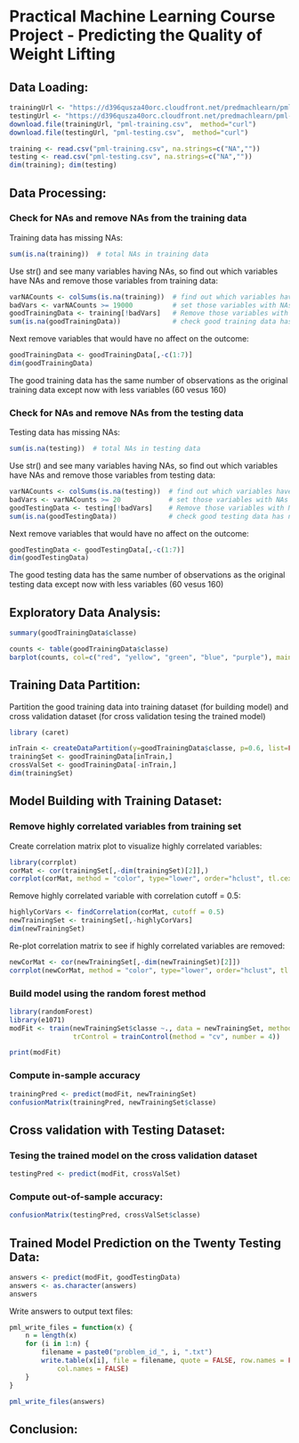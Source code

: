 # Practical Machine Learning Course Project - Predicting the Quality of Weight Lifting

## Data Loading:
```r
trainingUrl <- "https://d396qusza40orc.cloudfront.net/predmachlearn/pml-training.csv"
testingUrl <- "https://d396qusza40orc.cloudfront.net/predmachlearn/pml-testing.csv"
download.file(trainingUrl, "pml-training.csv",  method="curl")
download.file(testingUrl, "pml-testing.csv",  method="curl")

training <- read.csv("pml-training.csv", na.strings=c("NA",""))
testing <- read.csv("pml-testing.csv", na.strings=c("NA",""))
dim(training); dim(testing)
```

## Data Processing:
### Check for NAs and remove NAs from the training data
Training data has missing NAs:  
```r
sum(is.na(training))  # total NAs in training data
```
Use str() and see many variables having NAs, so find out which variables have NAs and remove those variables from training data:
```r
varNACounts <- colSums(is.na(training))  # find out which variables have NAs (i.e colSums not equal to 0)
badVars <- varNACounts >= 19000          # set those variables with NAs to TRUE
goodTrainingData <- training[!badVars]   # Remove those variables with NAs from the training data
sum(is.na(goodTrainingData))             # check good training data has no NAs
```
Next remove variables that would have no affect on the outcome:
```r
goodTrainingData <- goodTrainingData[,-c(1:7)]
dim(goodTrainingData)
```
The good training data has the same number of observations as the original training data except now with less variables (60 vesus 160)

### Check for NAs and remove NAs from the testing data
Testing data has missing NAs:
```r
sum(is.na(testing))  # total NAs in testing data
```
Use str() and see many variables having NAs, so find out which variables have NAs and remove those variables from testing data:
```r
varNACounts <- colSums(is.na(testing))  # find out which variables have NAs (i.e colSums not equal to 0)
badVars <- varNACounts >= 20            # set those variables with NAs to TRUE
goodTestingData <- testing[!badVars]    # Remove those variables with NAs from the testing data
sum(is.na(goodTestingData))             # check good testing data has no NAs
```
Next remove variables that would have no affect on the outcome:
```r
goodTestingData <- goodTestingData[,-c(1:7)]
dim(goodTestingData)
```
The good testing data has the same number of observations as the original testing data except now with less variables (60 vesus 160)

## Exploratory Data Analysis:
```r
summary(goodTrainingData$classe)
```

```r
counts <- table(goodTrainingData$classe)
barplot(counts, col=c("red", "yellow", "green", "blue", "purple"), main = "Excercise Class(classe) Distribution", xlab = "Classes of Exercise(classe)")
```

## Training Data Partition:
Partition the good training data into training dataset (for building model) and cross validation dataset (for cross validation tesing the trained model)
```r
library (caret)
```
```r
inTrain <- createDataPartition(y=goodTrainingData$classe, p=0.6, list=FALSE)
trainingSet <- goodTrainingData[inTrain,]
crossValSet <- goodTrainingData[-inTrain,]
dim(trainingSet)
```

## Model Building with Training Dataset:
### Remove highly correlated variables from training set
Create correlation matrix plot to visualize highly correlated variables:
```r
library(corrplot)
corMat <- cor(trainingSet[,-dim(trainingSet)[2]],)
corrplot(corMat, method = "color", type="lower", order="hclust", tl.cex = 0.75, tl.col="black", tl.srt = 45)
```
Remove highly correlated variable with correlation cutoff = 0.5:
```r
highlyCorVars <- findCorrelation(corMat, cutoff = 0.5)
newTrainingSet <- trainingSet[,-highlyCorVars]
dim(newTrainingSet)
```

Re-plot correlation matrix to see if highly correlated variables are removed:
```r
newCorMat <- cor(newTrainingSet[,-dim(newTrainingSet)[2]])
corrplot(newCorMat, method = "color", type="lower", order="hclust", tl.cex = 0.75, tl.col="black", tl.srt = 45)
```

### Build model using the random forest method
```r
library(randomForest)
library(e1071)
modFit <- train(newTrainingSet$classe ~., data = newTrainingSet, method = "rf", 
                trControl = trainControl(method = "cv", number = 4))
```
```r
print(modFit)
```

### Compute in-sample accuracy
```r
trainingPred <- predict(modFit, newTrainingSet)
confusionMatrix(trainingPred, newTrainingSet$classe)
```

## Cross validation with Testing Dataset:
### Tesing the trained model on the cross validation dataset
```r
testingPred <- predict(modFit, crossValSet)
```

### Compute out-of-sample accuracy:
```r
confusionMatrix(testingPred, crossValSet$classe)
```


## Trained Model Prediction on the Twenty Testing Data:
```r
answers <- predict(modFit, goodTestingData)
answers <- as.character(answers)
answers
```

Write answers to output text files:
```r
pml_write_files = function(x) {
    n = length(x)
    for (i in 1:n) {
        filename = paste0("problem_id_", i, ".txt")
        write.table(x[i], file = filename, quote = FALSE, row.names = FALSE, 
            col.names = FALSE)
    }
}

pml_write_files(answers)
```

## Conclusion: